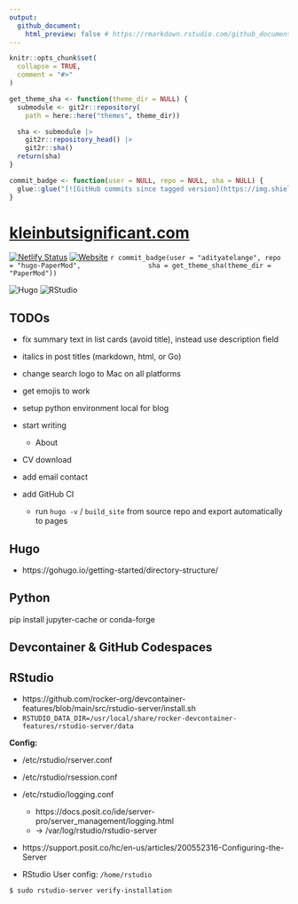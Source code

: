 ```yaml
---
output: 
  github_document:
    html_preview: false # https://rmarkdown.rstudio.com/github_document_format.html#HTML_Preview
---
```


<!-- README.md is generated from README.Rmd. Please edit that file -->

```r
knitr::opts_chunk$set(
  collapse = TRUE,
  comment = "#>"
)
```


```r
get_theme_sha <- function(theme_dir = NULL) {
  submodule <- git2r::repository(
    path = here::here("themes", theme_dir))

  sha <- submodule |>
    git2r::repository_head() |>
    git2r::sha()
  return(sha)
}

commit_badge <- function(user = NULL, repo = NULL, sha = NULL) {
  glue::glue("[![GitHub commits since tagged version](https://img.shields.io/github/commits-since/{user}/{repo}/{sha}?style=flat&logo=github&label=Commits%20since%20last%20theme%20submodule%20pull)](https://github.com/{user}/{repo}/compare/{sha}...master)")
}
```



# [kleinbutsignificant.com](https://www.kleinbutsignificant.com)

<!-- badges: start -->
[![Netlify Status](https://api.netlify.com/api/v1/badges/7fcdb00f-8ea5-499d-a803-2a61544f74f7/deploy-status)](https://app.netlify.com/sites/kleinbutsignificant/deploys)
[![Website](https://img.shields.io/website?url=https%3A%2F%2Fwww.kleinbutsignificant.com&link=https%3A%2F%2Fwww.kleinbutsignificant.com)](https://www.kleinbutsignificant.com)
`r commit_badge(user = "adityatelange", repo = "hugo-PaperMod",
                sha = get_theme_sha(theme_dir = "PaperMod"))`

<!-- [![GitHub commits since tagged version](https://img.shields.io/github/commits-since/adityatelange/hugo-PaperMod/`r readLines(".git/modules/themes/PaperMod/refs/heads/master")`?style=flat&logo=github&label=Commits%20since%20last%20theme%20submodule%20pull)](https://github.com/adityatelange/hugo-PaperMod/compare/`r readLines(".git/modules/themes/PaperMod/refs/heads/master")`...master) -->


<!-- https://shields.io/badges/git-hub-commits-since-tagged-version -->
<!-- https://github.com/adityatelange/hugo-PaperMod/commits/master -->
<!-- https://github.com/adityatelange/hugo-PaperMod/compare/master...21ae19bc2b02089a234509bd4d4bb3a72659999a -->


![Hugo](https://img.shields.io/badge/Hugo-black.svg?style=for-the-badge&logo=Hugo)
![RStudio](https://img.shields.io/badge/RStudio-4285F4?style=for-the-badge&logo=rstudio&logoColor=white)

<!-- ![R](https://img.shields.io/badge/r-%23276DC3.svg?style=for-the-badge&logo=r&logoColor=white) -->
<!-- badges: end -->

## TODOs

- fix summary text in list cards (avoid title), instead use description field
- italics in post titles (markdown, html, or Go)
- change search logo to Mac on all platforms
- get emojis to work
- setup python environment local for blog

- start writing
  - About
- CV download
- add email contact
- add GitHub CI 
  - run `hugo -v` / `build_site` from source repo and export automatically to pages

## Hugo

- https://gohugo.io/getting-started/directory-structure/


## Python

pip install jupyter-cache
or conda-forge

## Devcontainer & GitHub Codespaces



## RStudio 

- https://github.com/rocker-org/devcontainer-features/blob/main/src/rstudio-server/install.sh
- `RSTUDIO_DATA_DIR=/usr/local/share/rocker-devcontainer-features/rstudio-server/data`

**Config:**

- /etc/rstudio/rserver.conf
- /etc/rstudio/rsession.conf
- /etc/rstudio/logging.conf
  - https://docs.posit.co/ide/server-pro/server_management/logging.html
  - -> /var/log/rstudio/rstudio-server

- https://support.posit.co/hc/en-us/articles/200552316-Configuring-the-Server

- RStudio User config: `/home/rstudio`

```
$ sudo rstudio-server verify-installation
```